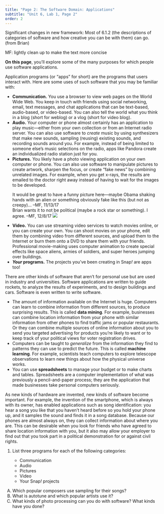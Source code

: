 ```yaml
---
title: "Page 2: The Software Domain: Applications"
subtitle: "Unit 6, Lab 1, Page 2"
order: 2
---
```


::: todo
<p>Significant changes in new framework: Most of 6.1.2 (the descriptions of categories of software and how creative you can be with them) can go. (from Brian)</p>

<p>MF: lightly clean up to make the text more concise</p>
:::

::: learn
<strong>On this page</strong>, you'll explore some of the many purposes for which people use software applications.
:::

<p>

Application programs (or "apps" for short) are the programs that users interact with. Here are some uses of such software that you may be familiar with:

<ul>

<li><strong>Communication.</strong> You use a browser to view web pages on the World Wide Web. You keep in touch with friends using social networking, email, text messages, and chat applications that can be text-based, audio-based, or video-based. You can also tell the world what you think in a blog (short for weblog) or a vlog (short for video blog).</li>

<li><strong>Audio.</strong> Your computer or phone almost certainly has an application to play music---either from your own collection or from an Internet radio server. You can also use software to <em>create</em> music by using synthesizers that make new sounds, sampling (reusing) existing sounds, and recording sounds around you. For example, instead of being limited to someone else's music selections on the radio, apps like Pandora create an individualized radio station just for you.</li>

<li><strong>Pictures.</strong> You likely have a photo viewing application on your own computer or phone. You can also use software to manipulate pictures to create artwork, sharpen the focus, or create "fake news" by combining unrelated images. For example, when you get x-rays, the results are emailed to the doctor right away instead of having to wait for the images to be developed.</li>

::: todo
It would be great to have a funny picture here---maybe Obama shaking hands with an alien or something obviously fake like this (but not as creepy)... --MF, 11/13/17<br /> Brian wants it to not be political (maybe a rock star or something). I agree. --MF, 12/8/17 <img src="http://images.huffingtonpost.com/2016-12-19-1482152530-8466162-clintonalien630x354-thumb.jpg" class="ms-4"/>
:::

<li><strong>Video.</strong> You can use streaming video services to watch movies online, or you can create your own. You can shoot movies on your phone, edit them by combining video from different sources, <!--You can animate cartoons with software just for that purpose.--> and upload them to the Internet or burn them onto a DVD to share them with your friends. Professional movie-making uses computer animation to create special effects like space aliens, armies of soldiers, and super heroes jumping over buildings.</li>

<li><strong><em>Your</em> programs.</strong> The projects you've been creating in Snap<em>!</em> are apps too!</li>

</ul>

</p>

<p>

There are other kinds of software that aren't for personal use but are used in industry and universities. Software applications are written to guide rockets, to analyze the results of experiments, and to design buildings and cars. Software is even written to write software.

<ul>

<li>The amount of information available on the Internet is huge. Computers can learn to combine information from different sources, to produce surprising results. This is called <strong>data mining</strong>. For example, businesses can combine location information from your phone with similar information from other phones to find traffic jams or popular restaurants. Or they can combine multiple sources of online information about you to send you targeted advertising for products you're likely to want or to keep track of your political views for voter registration drives.</li>

<li>Computers can be taught to <em>generalize</em> from the information they find to patterns they can use to predict the future. This is called <strong>machine learning</strong>. For example, scientists teach computers to explore telescope observations to learn new things about how the physical universe works.</li>

<li>You can use <strong>spreadsheets</strong> to manage your budget or to make charts and tables. Spreadsheets are a computer implementation of what was previously a pencil-and-paper process; they are the application that made businesses take personal computers seriously.</li>

</ul>

</p>

<p>As new kinds of hardware are invented, new kinds of software become important. For example, the invention of the smartphone, which is always with its owner, has enabled applications such as song identification: you hear a song you like that you haven't heard before so you hold your phone up, and it samples the sound and finds it in a song database. Because our phones are almost always on, they can collect information about where you are. This can be desirable when you look for friends who have agreed to share location information with you, but it also may allow your employer to find out that you took part in a political demonstration for or against civil rights.</p>

::: {#first .forYouToDo}
<ol>

<li>

List three programs for each of the following categories:

<ul>

<li>Communication</li>

<li>Audio</li>

<li>Pictures</li>

<li>Video</li>

<li>Your Snap<em>!</em> projects</li>

</ul>

</li>

</ol>
:::

::: takeItFurther
<ol type="A">

<li>Which popular composers use sampling for their songs?</li>

<li>What is autotune and which popular artists use it?</li>

<li>What kinds of photo processing can you do with software? What kinds have you done?</li>

</ol>
:::
